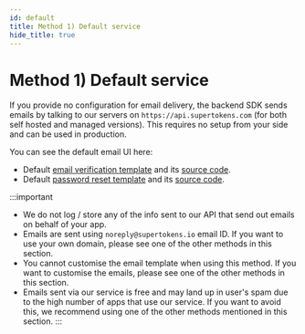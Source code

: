 ```yaml
---
id: default
title: Method 1) Default service
hide_title: true
---
```


<!-- ./thirdpartyemailpassword/email-delivery/default.mdx -->

# Method 1) Default service

If you provide no configuration for email delivery, the backend SDK sends emails by talking to our servers on `https://api.supertokens.com` (for both self hosted and managed versions). This requires no setup from your side and can be used in production.

You can see the default email UI here:
- Default [email verification template](../common-customizations/email-verification/email-verification-email) and its [source code](https://github.com/supertokens/email-sms-templates/blob/master/email-html/email-verification.html).
- Default [password reset template](../common-customizations/reset-password/password-reset-email) and its [source code](https://github.com/supertokens/email-sms-templates/blob/master/email-html/password-reset.html).

:::important
- We do not log / store any of the info sent to our API that send out emails on behalf of your app.
- Emails are sent using `noreply@supertokens.io` email ID. If you want to use your own domain, please see one of the other methods in this section.
- You cannot customise the email template when using this method. If you want to customise the emails, please see one of the other methods in this section.
- Emails sent via our service is free and may land up in user's spam due to the high number of apps that use our service. If you want to avoid this, we recommend using one of the other methods mentioned in this section.
:::
